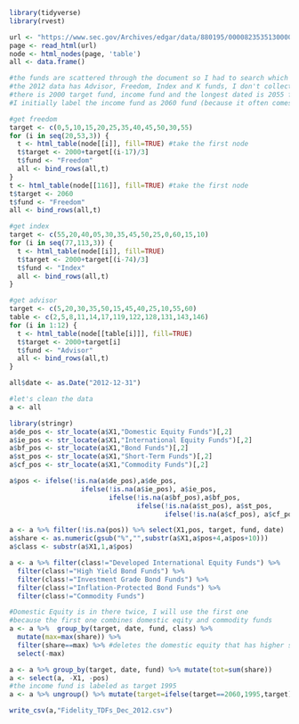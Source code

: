 ```r
library(tidyverse)
library(rvest)

url <- "https://www.sec.gov/Archives/edgar/data/880195/000082353513000057/main.htm" #Dec 2012
page <- read_html(url)
node <- html_nodes(page, 'table') 
all <- data.frame()

#the funds are scattered through the document so I had to search which table corresponds to which fund
#the 2012 data has Advisor, Freedom, Index and K funds, I don't collect data on K funds
#there is 2000 target fund, income fund and the longest dated is 2055 fund
#I initially label the income fund as 2060 fund (because it often comes after 2055)

#get freedom
target <- c(0,5,10,15,20,25,35,40,45,50,30,55)
for (i in seq(20,53,3)) {
  t <- html_table(node[[i]], fill=TRUE) #take the first node
  t$target <- 2000+target[(i-17)/3]
  t$fund <- "Freedom"
  all <- bind_rows(all,t)
}
t <- html_table(node[[116]], fill=TRUE) #take the first node
t$target <- 2060
t$fund <- "Freedom"
all <- bind_rows(all,t)

#get index
target <- c(55,20,40,05,30,35,45,50,25,0,60,15,10)
for (i in seq(77,113,3)) {
  t <- html_table(node[[i]], fill=TRUE) 
  t$target <- 2000+target[(i-74)/3]
  t$fund <- "Index"
  all <- bind_rows(all,t)
}

#get advisor
target <- c(5,20,30,35,50,15,45,40,25,10,55,60)
table <- c(2,5,8,11,14,17,119,122,128,131,143,146)
for (i in 1:12) {
  t <- html_table(node[[table[i]]], fill=TRUE) 
  t$target <- 2000+target[i]
  t$fund <- "Advisor"
  all <- bind_rows(all,t)
}

all$date <- as.Date("2012-12-31")

#let's clean the data
a <- all

library(stringr)
a$de_pos <- str_locate(a$X1,"Domestic Equity Funds")[,2]
a$ie_pos <- str_locate(a$X1,"International Equity Funds")[,2]
a$bf_pos <- str_locate(a$X1,"Bond Funds")[,2]
a$st_pos <- str_locate(a$X1,"Short-Term Funds")[,2]
a$cf_pos <- str_locate(a$X1,"Commodity Funds")[,2]

a$pos <- ifelse(!is.na(a$de_pos),a$de_pos,
                  ifelse(!is.na(a$ie_pos), a$ie_pos,
                         ifelse(!is.na(a$bf_pos),a$bf_pos, 
                                ifelse(!is.na(a$st_pos), a$st_pos,
                                       ifelse(!is.na(a$cf_pos), a$cf_pos,NA)))))

a <- a %>% filter(!is.na(pos)) %>% select(X1,pos, target, fund, date) 
a$share <- as.numeric(gsub("%","",substr(a$X1,a$pos+4,a$pos+10)))
a$class <- substr(a$X1,1,a$pos)

a <- a %>% filter(class!="Developed International Equity Funds") %>%
  filter(class!="High Yield Bond Funds") %>%
  filter(class!="Investment Grade Bond Funds") %>%
  filter(class!="Inflation-Protected Bond Funds") %>%
  filter(class!="Commodity Funds")

#Domestic Equity is in there twice, I will use the first one
#because the first one combines domestic eqity and commodity funds
a <- a %>%  group_by(target, date, fund, class) %>% 
  mutate(max=max(share)) %>%
  filter(share==max) %>% #deletes the domestic equity that has higher share
  select(-max)

a <- a %>% group_by(target, date, fund) %>% mutate(tot=sum(share))
a <- select(a, -X1, -pos)
#the income fund is labeled as target 1995
a <- a %>% ungroup() %>% mutate(target=ifelse(target==2060,1995,target))

write_csv(a,"Fidelity_TDFs_Dec_2012.csv")
```
